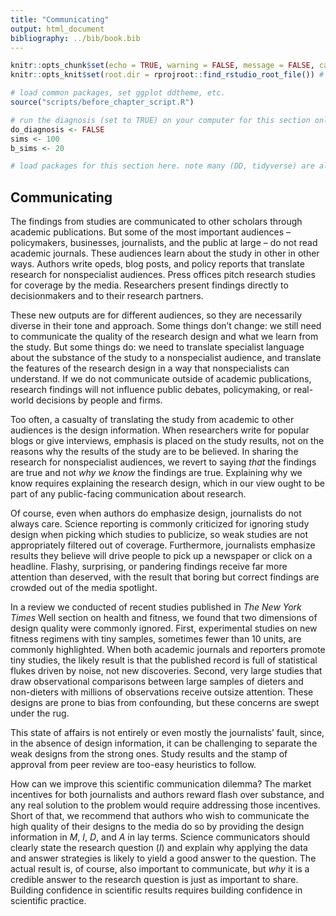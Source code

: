 ```yaml
---
title: "Communicating"
output: html_document
bibliography: ../bib/book.bib 
---
```


<!-- note do_bookdown is set in index.rmd, so we know if you're running just this .Rmd or compiling the book-->
```r
knitr::opts_chunk$set(echo = TRUE, warning = FALSE, message = FALSE, cache = FALSE)
knitr::opts_knit$set(root.dir = rprojroot::find_rstudio_root_file()) # files are all relative to RStudio project home
```

```r
# load common packages, set ggplot ddtheme, etc.
source("scripts/before_chapter_script.R")
```

<!-- start post here, do not edit above -->

<!-- make sure to rename the section title below -->

```r
# run the diagnosis (set to TRUE) on your computer for this section only before pushing to Github. no diagnosis will ever take place on github.
do_diagnosis <- FALSE
sims <- 100
b_sims <- 20
```

```r
# load packages for this section here. note many (DD, tidyverse) are already available, see scripts/package-list.R
```

## Communicating

The findings from studies are communicated to other scholars through academic publications. But some of the most important audiences -- policymakers, businesses, journalists, and the public at large -- do not read academic journals. These audiences learn about the study in other in other ways. Authors write opeds, blog posts, and policy reports that translate research for nonspecialist audiences. Press offices pitch research studies for coverage by the media. Researchers present findings directly to decisionmakers and to their research partners.

These new outputs are for different audiences, so they are necessarily diverse in their tone and approach. Some things don't change: we still need to communicate the quality of the research design and what we learn from the study. But some things do: we need to translate specialist language about the substance of the study to a nonspecialist audience, and translate the features of the research design in a way that nonspecialists can understand. If we do not communicate outside of academic publications, research findings will not influence public debates, policymaking, or real-world decisions by people and firms.

Too often, a casualty of translating the study from academic to other audiences is the design information. When researchers write for popular blogs or give interviews, emphasis is placed on the study results, not on the reasons why the results of the study are to be believed. In sharing the research for nonspecialist audiences, we revert to saying *that* the findings are true and not *why we know* the findings are true. Explaining why we know requires explaining the research design, which in our view ought to be part of any public-facing communication about research.

Of course, even when authors do emphasize design, journalists do not always care. Science reporting is commonly criticized for ignoring study design when picking which studies to publicize, so weak studies are not appropriately filtered out of coverage. Furthermore, journalists emphasize results they believe will drive people to pick up a newspaper or click on a headline. Flashy, surprising, or pandering findings receive far more attention than deserved, with the result that boring but correct findings are crowded out of the media spotlight. 

In a review we conducted of recent studies published in *The New York Times* Well section on health and fitness, we found that two dimensions of design quality were commonly ignored. First, experimental studies on new fitness regimens with tiny samples, sometimes fewer than 10 units, are commonly highlighted. When both academic journals and reporters promote tiny studies, the likely result is that the published record is full of statistical flukes driven by noise, not new discoveries. Second, very large studies that draw observational comparisons between large samples of dieters and non-dieters with millions of observations receive outsize attention. These designs are prone to bias from confounding, but these concerns are swept under the rug. 

This state of affairs is not entirely or even mostly the journalists' fault, since, in the absence of design information, it can be challenging to separate the weak designs from the strong ones. Study results and the stamp of approval from peer review are too-easy heuristics to follow. 

How can we improve this scientific communication dilemma? The market incentives for both journalists and authors reward flash over substance, and any real solution to the problem would require addressing those incentives. Short of that, we recommend that authors who wish to communicate the high quality of their designs to the media do so by providing the design information in *M*, *I*, *D*, and *A* in lay terms. Science communicators should clearly state the research question (*I*) and explain why applying the data and answer strategies is likely to yield a good answer to the question. The actual result is, of course, also important to communicate, but *why* it  is a credible answer to the research question is just as important to share. Building confidence in scientific results requires building confidence in scientific practice.





<!-- Science reporting often has two aims: surface new discoveries, and inform decisions we make. New discoveries, such as a new cure on the horizon or better idea for reducing poverty, may not immediately affect decisions we make: we need further confirmation of their effectiveness in followup studies.  -->

<!-- A single study is typically not enough to immediately change decisions. Rather, most decisions should be based on the current scientific consensus on an inquiry (which itself could be informed by a single study, but in concert with those that came before). Scholars, therefore, may usefully consider how their study will or will not impact the scholarly consensus while designing a study.  -->

<!-- Conducting a meta-analysis or systematic review of past studies on the inquiry and considering what kind of evidence would shift the consensus -- either in terms of the sign or magnitude of the evidence or its strength. Each can be specified as a diagnosand: how much does the prior consensus on the average effectiveness of an intervention shift in response to evidence from this study.  -->

<!-- Design choices the researcher makes, such as sample size but also how they present the results in relation to past evidence, impact these diagnosands. On the flip side, reporters can then use the information about the current consensus and its strength (i.e., the standard deviation of the posterior), not only the findings from a single study.  -->

<!-- -- should we publish working papers -->
<!-- -- which papers should we *seek* reporting on -->
<!-- -- should reporters select  -->

<!-- - research design diagnosis can provide a tool for the media to assess the quality of evidence from a study they are considering for publication -->
<!-- - two kinds of bias: tiny samples and p-hacking; and confounding in observational studies -->
<!-- - susceptibility to clickbait  -->

<!-- - media publication bias from communication  -->
<!-- - bias from what scholars are able to and decide to share research outside  -->
<!-- - problem that lay audiences cannot distinguish quality of evidence -->
<!-- - communicating one study vs meta-analysis -->
<!-- - communicating scholarly consensus -->


